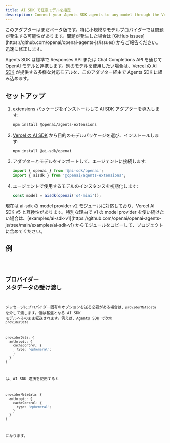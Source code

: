 ```yaml
---
title: AI SDK で任意モデルを指定
description: Connect your Agents SDK agents to any model through the Vercel's AI SDK
---
```



<Aside type="caution">
  このアダプターはまだベータ版です。特に小規模なモデルプロバイダーでは問題が発生する可能性があります。問題が発生した場合は
  [GitHub issues](https://github.com/openai/openai-agents-js/issues)
  からご報告ください。迅速に修正します。
</Aside>

Agents SDK は標準で Responses API または Chat Completions API を通じて OpenAI モデルと連携します。別のモデルを使用したい場合は、[Vercel の AI SDK](https://sdk.vercel.ai/) が提供する多様な対応モデルを、このアダプター経由で Agents SDK に組み込めます。

## セットアップ

<Steps>

1. extensions パッケージをインストールして AI SDK アダプターを導入します:

   ```bash
   npm install @openai/agents-extensions
   ```

2. [Vercel の AI SDK](https://ai-sdk.dev/docs/foundations/providers-and-models) から目的のモデルパッケージを選び、インストールします:

   ```bash
   npm install @ai-sdk/openai
   ```

3. アダプターとモデルをインポートして、エージェントに接続します:

   ```typescript
   import { openai } from '@ai-sdk/openai';
   import { aisdk } from '@openai/agents-extensions';
   ```

4. エージェントで使用するモデルのインスタンスを初期化します:

   ```typescript
   const model = aisdk(openai('o4-mini'));
   ```

</Steps>

<Aside type="caution">
  現在は ai-sdk の model provider v2 モジュールに対応しており、Vercel AI SDK v5
  と互換性があります。特別な理由で v1 の model provider
  を使い続けたい場合は、[examples/ai-sdk-v1](https://github.com/openai/openai-agents-js/tree/main/examples/ai-sdk-v1)
  からモジュールをコピーして、プロジェクトに含めてください。
</Aside>

## 例

<Code lang="typescript" code={aiSdkSetupExample} title="AI SDK Setup" />

## プロバイダー メタデータの受け渡し

メッセージにプロバイダー固有のオプションを送る必要がある場合は、`providerMetadata` を介して渡します。値は基盤となる AI SDK モデルへそのまま転送されます。例えば、Agents SDK で次の `providerData`

```ts
providerData: {
  anthropic: {
    cacheControl: {
      type: 'ephemeral';
    }
  }
}
```

は、AI SDK 連携を使用すると

```ts
providerMetadata: {
  anthropic: {
    cacheControl: {
      type: 'ephemeral';
    }
  }
}
```

になります。
